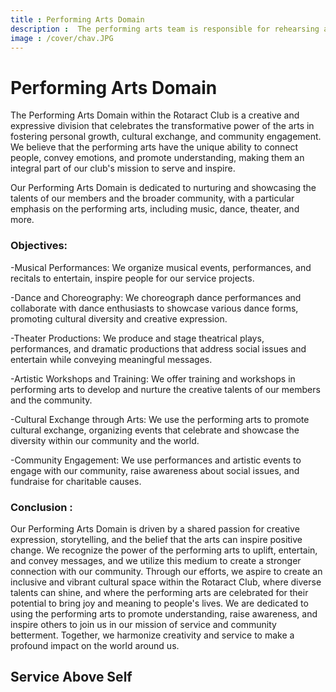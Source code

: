 ```yaml
---
title : Performing Arts Domain
description :  The performing arts team is responsible for rehearsing and delivering performances, including acting, dancing, or singing, in accordance with the artistic vision and direction of the Club. 
image : /cover/chav.JPG
---
```


# Performing Arts Domain

The Performing Arts Domain within the Rotaract Club is a creative and expressive division that celebrates the transformative power of the arts in fostering personal growth, cultural exchange, and community engagement. We believe that the performing arts have the unique ability to connect people, convey emotions, and promote understanding, making them an integral part of our club's mission to serve and inspire.

Our Performing Arts Domain is dedicated to nurturing and showcasing the talents of our members and the broader community, with a particular emphasis on the performing arts, including music, dance, theater, and more.

### Objectives:
-Musical Performances: We organize musical events, performances, and recitals to entertain, inspire people for our service projects.

-Dance and Choreography:  We choreograph dance performances and collaborate with dance enthusiasts to showcase various dance forms, promoting cultural diversity and creative expression.

-Theater Productions: We produce and stage theatrical plays, performances, and dramatic productions that address social issues and entertain while conveying meaningful messages.

-Artistic Workshops and Training: We offer training and workshops in performing arts to develop and nurture the creative talents of our members and the community.

-Cultural Exchange through Arts: We use the performing arts to promote cultural exchange, organizing events that celebrate and showcase the diversity within our community and the world.

-Community Engagement: We use performances and artistic events to engage with our community, raise awareness about social issues, and fundraise for charitable causes.

### Conclusion :
Our Performing Arts Domain is driven by a shared passion for creative expression, storytelling, and the belief that the arts can inspire positive change. We recognize the power of the performing arts to uplift, entertain, and convey messages, and we utilize this medium to create a stronger connection with our community. Through our efforts, we aspire to create an inclusive and vibrant cultural space within the Rotaract Club, where diverse talents can shine, and where the performing arts are celebrated for their potential to bring joy and meaning to people's lives. We are dedicated to using the performing arts to promote understanding, raise awareness, and inspire others to join us in our mission of service and community betterment. Together, we harmonize creativity and service to make a profound impact on the world around us.
## Service Above Self